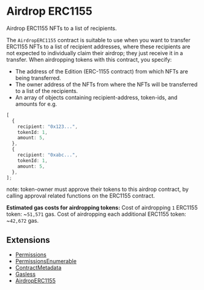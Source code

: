 # Airdrop ERC1155


Airdrop ERC1155 NFTs to a list of recipients.

The `AirdropERC1155` contract is suitable to use when you want to transfer ERC1155 NFTs to a list of recipient addresses, where these recipients are not expected to individually claim their airdrop; they just receive it in a transfer.
When airdropping tokens with this contract, you specify:

- The address of the Edition (ERC-1155 contract) from which NFTs are being transferred.
- The owner address of the NFTs from where the NFTs will be transferred to a list of the recipients.
- An array of objects containing recipient-address, token-ids, and amounts for e.g.

```typescript
[
  {
    recipient: "0x123...",
    tokenId: 1,
    amount: 5,
  },
  {
    recipient: "0xabc...",
    tokenId: 1,
    amount: 5,
  },
];
```

note: token-owner must approve their tokens to this airdrop contract, by calling approval related functions on the ERC1155 contract.

**Estimated gas costs for airdropping tokens:**
Cost of airdropping `1` ERC1155 token: ~`51,571` gas. Cost of airdropping each additional ERC1155 token: ~`42,672` gas.

## Extensions

- [Permissions](/solidity/extensions/permissions)
- [PermissionsEnumerable](/solidity/extensions/permissionsenumerable)
- [ContractMetadata](/solidity/extensions/contractmetadata)
- [Gasless](/solidity/extensions/)
- [AirdropERC1155](/solidity/extensions/)
